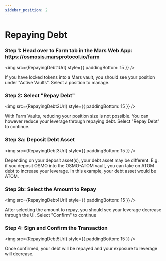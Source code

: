 ```yaml
---
sidebar_position: 2
---
```



# Repaying Debt

### Step 1: Head over to Farm tab in the Mars Web App: https://osmosis.marsprotocol.io/farm

<img src={RepayingDebt1Url} style={{ paddingBottom: 15 }} />

If you have locked tokens into a Mars vault, you should see your position under "Active Vaults". Select a position to manage. 

### Step 2: Select "Repay Debt"

<img src={RepayingDebt2Url} style={{ paddingBottom: 15 }} />

With Farm Vaults, reducing your position size is not possible. You can however reduce your leverage through repaying debt. Select "Repay Debt" to continue.

### Step 3a: Deposit Debt Asset

<img src={RepayingDebt3Url} style={{ paddingBottom: 15 }} />

Depending on your deposit asset(s), your debt asset may be different. E.g. if you deposit OSMO into the OSMO-ATOM vault, you can take on ATOM debt to increase your leverage. In this example, your debt asset would be ATOM.

### Step 3b: Select the Amount to Repay

<img src={RepayingDebt4Url} style={{ paddingBottom: 15 }} />

After selecting the amount to repay, you should see your leverage decrease through the UI. Select "Confirm" to continue

### Step 4: Sign and Confirm the Transaction

<img src={RepayingDebt5Url} style={{ paddingBottom: 15 }} />

Once confirmed, your debt will be repayed and your exposure to leverage will decrease.